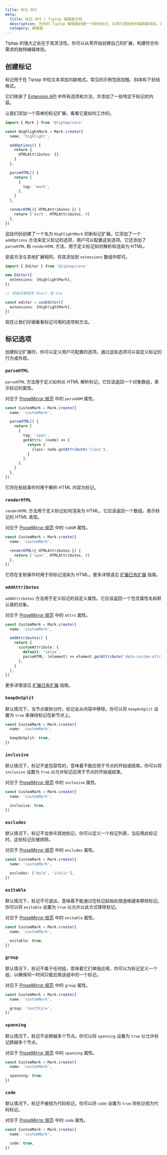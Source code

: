 ```yaml
---
title: 标记 API
meta:
  title: 标记 API | Tiptap 编辑器文档
  description: 为你的 Tiptap 编辑器创建一个新的标记，从零打造独特的编辑器体验。详情请参阅文档！
  category: 编辑器
---
```



Tiptap 的强大之处在于其灵活性。你可以从零开始创建自己的扩展，构建符合你需求的独特编辑体验。

## 创建标记

标记用于在 Tiptap 中给文本添加内联格式。常见的示例包括加粗、斜体和下划线格式。

它们继承了 [Extension API](/editor/extensions/custom-extensions/extension) 中所有选项和方法，并添加了一些特定于标记的内容。

让我们添加一个简单的标记扩展，看看它是如何工作的。

```typescript
import { Mark } from '@tiptap/core'

const HighlightMark = Mark.create({
  name: 'highlight',

  addOptions() {
    return {
      HTMLAttributes: {},
    }
  },

  parseHTML() {
    return [
      {
        tag: 'mark',
      },
    ]
  },

  renderHTML({ HTMLAttributes }) {
    return ['mark', HTMLAttributes, 0]
  },
})
```

这段代码创建了一个名为 `HighlightMark` 的新标记扩展。它添加了一个 `addOptions` 方法来定义标记的选项，用户可以配置这些选项。它还添加了 `parseHTML` 和 `renderHTML` 方法，用于定义标记如何解析和渲染为 HTML。

安装方法与其他扩展相同，将其添加到 `extensions` 数组中即可。

```typescript
import { Editor } from '@tiptap/core'

new Editor({
  extensions: [HighlightMark],
})

// 或者如果使用 React 或 Vue

const editor = useEditor({
  extensions: [HighlightMark],
})
```

现在让我们仔细看看标记可用的选项和方法。

## 标记选项

创建标记扩展时，你可以定义用户可配置的选项。通过这些选项可以自定义标记的行为或外观。

### `parseHTML`

`parseHTML` 方法用于定义如何从 HTML 解析标记。它应该返回一个对象数组，表示标记的属性。

对应于 [ProseMirror 规范](https://prosemirror.net/docs/ref/#model.MarkSpec.parseDOM) 中的 `parseDOM` 属性。

```typescript
const CustomMark = Mark.create({
  name: 'customMark',

  parseHTML() {
    return [
      {
        tag: 'span',
        getAttrs: (node) => {
          return {
            class: node.getAttribute('class'),
          }
        },
      },
    ]
  },
})
```

它将在粘贴事件时用于解析 HTML 内容为标记。

### `renderHTML`

`renderHTML` 方法用于定义标记如何渲染为 HTML。它应该返回一个数组，表示标记的 HTML 表现。

对应于 [ProseMirror 规范](https://prosemirror.net/docs/ref/#model.MarkSpec.toDOM) 中的 `toDOM` 属性。

```typescript
const CustomMark = Mark.create({
  name: 'customMark',

  renderHTML({ HTMLAttributes }) {
    return ['span', HTMLAttributes, 0]
  },
})
```

它将在复制事件时用于将标记渲染为 HTML。更多详情请见 [扩展已有扩展](/editor/extensions/custom-extensions/extend-existing#render-html) 指南。

### `addAttributes`

`addAttributes` 方法用于定义标记的自定义属性。它应该返回一个包含属性名和默认值的对象。

对应于 [ProseMirror 规范](https://prosemirror.net/docs/ref/#model.MarkSpec.attrs) 中的 `attrs` 属性。

```typescript
const CustomMark = Mark.create({
  name: 'customMark',

  addAttributes() {
    return {
      customAttribute: {
        default: 'value',
        parseHTML: (element) => element.getAttribute('data-custom-attribute'),
      },
    }
  },
})
```

更多详情请见 [扩展已有扩展](/editor/extensions/custom-extensions/extend-existing#rattributes) 指南。

### `keepOnSplit`

默认情况下，当节点被拆分时，标记会从内容中移除。你可以将 `keepOnSplit` 设置为 `true` 来保持标记在新节点上。

```typescript
const CustomMark = Mark.create({
  name: 'customMark',

  keepOnSplit: true,
})
```

### `inclusive`

默认情况下，标记不是包容性的，意味着不能应用于节点的开始或结束。你可以将 `inclusive` 设置为 `true` 以允许标记应用于节点的开始或结束。

对应于 [ProseMirror 规范](https://prosemirror.net/docs/ref/#model.MarkSpec.inclusive) 中的 `inclusive` 属性。

```typescript
const CustomMark = Mark.create({
  name: 'customMark',

  inclusive: true,
})
```

### `excludes`

默认情况下，标记不会排斥其他标记。你可以定义一个标记列表，当应用此标记时，这些标记应被排除。

对应于 [ProseMirror 规范](https://prosemirror.net/docs/ref/#model.MarkSpec.excludes) 中的 `excludes` 属性。

```typescript
const CustomMark = Mark.create({
  name: 'customMark',

  excludes: ['bold', 'italic'],
})
```

### `exitable`

默认情况下，标记不可退出，意味着不能通过在标记起始处按退格键来移除标记。你可以将 `exitable` 设置为 `true` 以允许以此方式移除标记。

对应于 [ProseMirror 规范](https://prosemirror.net/docs/ref/#model.MarkSpec.exitable) 中的 `exitable` 属性。

```typescript
const CustomMark = Mark.create({
  name: 'customMark',

  exitable: true,
})
```

### `group`

默认情况下，标记不属于任何组，意味着它们单独应用。你可以为标记定义一个组，以确保同一时间只能应用该组中的一个标记。

对应于 [ProseMirror 规范](https://prosemirror.net/docs/ref/#model.MarkSpec.group) 中的 `group` 属性。

```typescript
const CustomMark = Mark.create({
  name: 'customMark',

  group: 'textStyle',
})
```

### `spanning`

默认情况下，标记不会跨越多个节点。你可以将 `spanning` 设置为 `true` 以允许标记跨越多个节点。

对应于 [ProseMirror 规范](https://prosemirror.net/docs/ref/#model.MarkSpec.spanning) 中的 `spanning` 属性。

```typescript
const CustomMark = Mark.create({
  name: 'customMark',

  spanning: true,
})
```

### `code`

默认情况下，标记不被视为代码标记。你可以将 `code` 设置为 `true` 将标记视为代码标记。

对应于 [ProseMirror 规范](https://prosemirror.net/docs/ref/#model.MarkSpec.code) 中的 `code` 属性。

```typescript
const CustomMark = Mark.create({
  name: 'customMark',

  code: true,
})
```